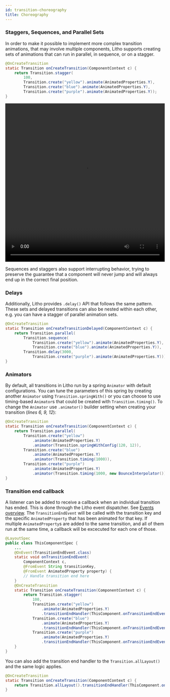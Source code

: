 ```yaml
---
id: transition-choreography
title: Choreography
---
```


### Staggers, Sequences, and Parallel Sets

In order to make it possible to implement more complex transition animations, that may involve multiple components, Litho supports creating sets of animations that can run in parallel, in sequence, or on a stagger.

```java
@OnCreateTransition
static Transition onCreateTransition(ComponentContext c) {
    return Transition.stagger(
        100,
        Transition.create("yellow").animate(AnimatedProperties.Y),
        Transition.create("blue").animate(AnimatedProperties.Y),
        Transition.create("purple").animate(AnimatedProperties.Y));
}
```

<video loop="true" autoplay="true" class="video" width="100%" height="500px">
  <source type="video/webm" src={useBaseUrl("/videos/transitions/stagger.webm")}></source>
  <p>Your browser does not support the video element.</p>
</video>

Sequences and staggers also support interrupting behavior, trying to preserve the guarantee that a component will never jump and will always end up in the correct final position.

### Delays

Additionally, Litho provides `.delay()` API that follows the same pattern.
These sets and delayed transitions can also be nested within each other, e.g. you can have a stagger of parallel animation sets.

```java
@OnCreateTransition
static Transition onCreateTransitionDelayed(ComponentContext c) {
    return Transition.parallel(
        Transition.sequence(
            Transition.create("yellow").animate(AnimatedProperties.Y),
            Transition.create("blue").animate(AnimatedProperties.Y)),
        Transition.delay(3000,
            Transition.create("purple").animate(AnimatedProperties.Y)));
}
```

### Animators

By default, all transitions in Litho run by a spring `Animator` with default configurations.
You can tune the parameters of this spring by creating another `Animator` using `Transition.springWith()` or you can choose to use timing-based `Animator`s that could be created with `Transition.timing()`.
To change the `Animator` use `.animator()` builder setting when creating your transition (*lines 6, 9, 12*):

```java
@OnCreateTransition
static Transition onCreateTransition(ComponentContext c) {
    return Transition.parallel(
        Transition.create("yellow")
            .animate(AnimatedProperties.Y)
            .animator(Transition.springWithConfig(120, 12)),
        Transition.create("blue")
            .animate(AnimatedProperties.Y)
            .animator(Transition.timing(1000)),
        Transition.create("purple")
            .animate(AnimatedProperties.Y)
            .animator(Transition.timing(1000, new BounceInterpolator())));
}
```


### Transition end callback

A listener can be added to receive a callback when an individual transition has ended. This is done through the Litho event dispatcher. See [Events overview](events-overview).
The `TransitionEndEvent` will be called with the transition key and the specific `AnimatedProperty` that has been animated for that key. If multiple `AnimatedProperty`s are added to the same transition, and all of them run at the same time, a callback will be excecuted for each one of those.

```java
@LayoutSpec
public class ThisComponentSpec {
    ...
    @OnEvent(TransitionEndEvent.class)
    static void onTransitionEndEvent(
        ComponentContext c,
        @FromEvent String transitionKey,
        @FromEvent AnimatedProperty property) {
        // Handle transition end here
    }
    @OnCreateTransition
    static Transition onCreateTransition(ComponentContext c) {
        return Transition.stagger(
            100,
            Transition.create("yellow")
                .animate(AnimatedProperties.Y)
                .transitionEndHandler(ThisComponent.onTransitionEndEvent(c)),
            Transition.create("blue")
                .animate(AnimatedProperties.Y)
                .transitionEndHandler(ThisComponent.onTransitionEndEvent(c)),
            Transition.create("purple")
                .animate(AnimatedProperties.Y)
                .transitionEndHandler(ThisComponent.onTransitionEndEvent(c)));
    }
}
```

You can also add the transition end handler to the `Transition.allLayout()` and the same logic applies.

```java
@OnCreateTransition
static Transition onCreateTransition(ComponentContext c) {
    return Transition.allLayout().transitionEndHandler(ThisComponent.onTransitionEndEvent(c));
}
```
